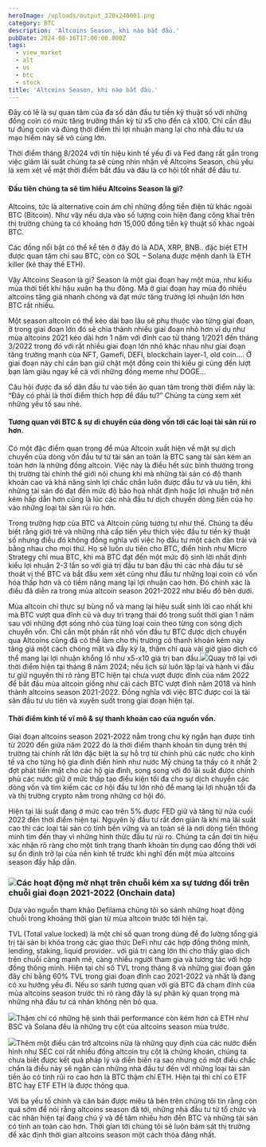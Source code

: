 ```yaml
---
heroImage: /uploads/output_320x240001.png
category: BTC
description: 'Altcoins Season, khi nào bắt đầu.'
pubDate: 2024-08-16T17:00:00.000Z
tags:
  - view_market
  - alt
  - us
  - btc
  - stock
title: 'Altcoins Season, khi nào bắt đầu.'
---
```


Đây có lẽ là sự quan tâm của đa số dân đầu tư tiền kỹ thuật số với những đồng coin có mức tăng trưởng thần kỳ từ x5 cho đến cả x100. Chỉ cần đầu tư đúng coin và đúng thời điểm thì lợi nhuận mang lại cho nhà đầu tư ưa mạo hiểm này sẽ vô cùng lớn.

Thời điểm tháng 8/2024 với tín hiệu kinh tế yếu đi và Fed đang rất gần trong việc giảm lãi suất chúng ta sẽ cùng nhìn nhận về Altcoins Season, chủ yếu là xem xét về mặt thời điểm bắt đầu và đâu là cơ hội tốt nhất để đầu tư.

#### Đầu tiên chúng ta sẽ tìm hiểu Altcoins Season là gì?

Altcoins, tức là alternative coin ám chỉ những đồng tiền điện tử khác ngoài BTC (Bitcoin). Như vậy nếu dựa vào số lượng coin hiện đang công khai trên thị trường chúng ta có khoảng hơn 15,000 đồng tiền kỹ thuật số khác ngoài BTC.

Các đồng nổi bật có thể kể tên ở đây đó là ADA, XRP, BNB.. đặc biệt ETH được quan tâm chỉ sau BTC, còn có SOL – Solana được mệnh danh là ETH killer (kẻ thay thế ETH).

Vậy Altcoins Season là gì? Season là một giai đoạn hay một mùa, như kiểu mùa thời tiết khí hậu xuân hạ thu đông. Mà ở giai đoạn hay mùa đó nhiều altcoins tăng giá nhanh chóng và đạt mức tăng trưởng lợi nhuận lớn hơn BTC rất nhiều.

Một season altcoin có thể kéo dài bao lâu sẽ phụ thuộc vào từng giai đoạn, ở trong giai đoạn lớn đó sẽ chia thành nhiều giai đoạn nhỏ hơn ví dụ như mùa altcoins 2021 kéo dài hơn 1 năm với đỉnh cao từ tháng 1/2021 đến tháng 3/2022 trong đó với rất nhiều giai đoạn lớn nhỏ khác nhau như giai đoạn tăng trưởng mạnh của NFT, Gamefi, DEFI, blockchain layer-1, old coin…. Ở giai đoạn này chỉ cần bạn giữ chặt một đồng coin thì kiểu gì cũng đến lượt bạn làm giàu ngay kể cả với những đồng meme như DOGE…

Câu hỏi được đa số dân đầu tư vào tiền ảo quan tâm trong thời điểm này là: “Đây có phải là thời điểm thích hợp để đầu tư?” Chúng ta cùng xem xét những yếu tố sau nhé.

#### Tương quan với BTC & sự di chuyển của dòng vốn tới các loại tài sản rủi ro hơn.

Có một đặc điểm quan trọng để mùa Altcoin xuất hiện về mặt sự dịch chuyển của dòng vốn đầu tư từ tài sản an toàn là BTC sang tài sản kém an toàn hơn là những đồng altcoin. Việc này là điều hết sức bình thường trong thị trường tài chính thế giới nói chung khi mà những tài sản có độ thanh khoản cao và khả năng sinh lợi chắc chắn luôn được đầu tư và ưu tiên, khi những tài sản đó đạt đến mức độ bão hoà nhất định hoặc lợi nhuận trở nên kém hấp dẫn hơn cũng là lúc các nhà đầu tư dịch chuyển dòng tiền của họ vào những loại tài sản rủi ro hơn.

Trong trường hợp của BTC và Altcoin cũng tương tự như thế. Chúng ta đều biết rằng giới trẻ và những nhà cấp tiến yêu thích việc đầu tư tiền kỹ thuật số nhưng điều đó không đồng nghĩa với việc họ đầu tư một cách dàn trải và bằng nhau cho mọi thứ. Họ sẽ luôn ưu tiên cho BTC, điển hình như Micro Strategy chỉ mua BTC, khi mà BTC đạt đến một mức độ sinh lời nhất định kiểu lợi nhuận 2-3 lần so với giá trị đầu tư ban đầu thì các nhà đầu tư sẽ thoát vị thế BTC và bắt đầu xem xét cũng như đầu tư những loại coin có vốn hóa thấp hơn và có tiềm năng mang lại lợi nhuận cao hơn. Đó chính xác là điều đã diễn ra trong mùa altcoin season 2021-2022 như biểu đồ bên dưới.

Mùa altcoin chỉ thực sự bùng nổ và mang lại hiệu suất sinh lời cao nhất khi mà BTC vượt qua đỉnh cũ và duy trì trạng thái đó trong suốt thời gian 1 năm sau với những đợt sóng nhỏ của từng loại coin theo từng con sóng dịch chuyển vốn. Chỉ cần một phần rất nhỏ vốn đầu tư BTC được dịch chuyển qua Altcoins cũng đã có thể làm cho thị trường có thanh khoản kém này tăng giá một cách chóng mặt và đầy kỳ lạ, thậm chí qua vài giờ giao dịch có thể mang lại lợi nhuận khổng lồ như x5-x10 giá trị ban đầu.![](/uploads/output_320x240001.png)Quay trở lại với thời điểm hiện tại tháng 8 năm 2024; nếu lịch sử luôn lặp lại và hành vi đầu tư giữ nguyên thì rõ ràng BTC hiện tại chưa vượt được đỉnh của năm 2022 để bắt đầu mùa altcoin giống như cái cách BTC vượt đỉnh năm 2018 và hình thành altcoins season 2021-2022. Đồng nghĩa với việc BTC được coi là tài sản đầu tư ưu tiên và xuyên suốt trong giai đoạn hiện tại.

#### Thời điểm kinh tế vĩ mô & sự thanh khoản cao của nguồn vốn.

Giai đoạn altcoins season 2021-2022 nằm trong chu kỳ ngắn hạn được tính từ 2020 đến giữa năm 2022 đó là thời điểm thanh khoản tín dụng trên thị trường tài chính rất lớn đặc biệt là sự hỗ trợ từ chính phủ các nước cho kinh tế và cho từng hộ gia đình điển hình như nước Mỹ chúng ta thấy có ít nhất 2 đợt phát tiền mặt cho các hộ gia đình, song song với đó lãi suất được chính phủ các nước giữ ở mức thấp tạo điều kiện tối đa cho sự dịch chuyển các dòng vốn và tìm kiếm các cơ hội đầu tư lớn nhỏ để mang lại lợi nhuận tối đa và thị trường crypto nằm trong những cơ hội đó.

Hiện tại lãi suất đang ở mức cao trên 5% được FED giữ và tăng từ nửa cuối 2022 đến thời điểm hiện tại. Nguyên lý đầu tư rất đơn giản là khi mà lãi suất cao thì các loại tài sản có tính bền vững và an toàn sẽ là nơi dòng tiền thông minh tìm đến thay vì những hình thức đầu tư rủi ro. Chúng ta cần đợi tín hiệu xác nhận rõ ràng cho một tình trạng thanh khoản tín dụng cao đồng thời với sự ổn định trở lại của nền kinh tế trước khi nghĩ đến một mùa altcoins season đầy hấp dẫn.

### ![](/uploads/2.png)Các hoạt động mờ nhạt trên chuỗi kém xa sự tương đối trên chuỗi giai đoạn 2021-2022 (Onchain data)

Dựa vào nguồn tham khảo Defilama chúng tôi so sánh những hoạt động chuỗi trong khoảng thời gian từ mùa altcoin trước tới hiện tại.

TVL (Total value locked) là một chỉ số quan trong dùng để đo lường tổng giá trị tài sản bị khóa trong các giao thức DeFi như các hợp đồng thông minh, lending, staking, liquid provider.. với giá trị càng lớn thì cho thấy giao dịch trên chuỗi càng mạnh mẽ, càng nhiều người tham gia và tương tác với hợp đồng thông minh. Hiện tại chỉ số TVL trong tháng 8 và những giai đoạn gần đây chỉ bằng 60% TVL trong giai đoạn đỉnh cao 2021-2022 và nhất là đang có xu hướng yếu đi. Nếu so sánh tương quan với giá BTC đã chạm đỉnh của mùa altcoins season trước thì rõ ràng đây là sự phân kỳ quan trọng mà những nhà đầu tư cá nhân không nên bỏ qua.

![](/uploads/3.png)Thậm chí có những hệ sinh thái performance còn kém hơn cả ETH như BSC và Solana đều là những trụ cột của altcoins season mùa trước.

![](/uploads/4.png)Thêm một điều cản trở altcoins nữa là những quy định của các nước điển hình như SEC coi rất nhiều đồng altcoin trụ cột là chứng khoán, chúng ta chưa biết được kết quả pháp lý và diễn biến ra sao nhưng có một điều chắc chắn là điều này sẽ ngăn cản những nhà đầu tư đến với những loại tài sản tiền ảo có tính rủi ro cao hơn là BTC thậm chí ETH. Hiện tại thì chỉ có ETF BTC hay ETF ETH là được thông qua.

Với ba yếu tố chính và căn bản được miêu tả bên trên chúng tôi tin rằng còn quá sớm để nói rằng altcoins season đã tới, những nhà đầu tư từ tổ chức và các nhân hiện tại đang chú ý và để tâm nhiều hơn đến BTC và những tài sản có tính an toàn cao hơn. Thời gian tới chúng tôi sẽ luôn bám sát thị trường để xác định thời gian altcoins season một cách thỏa đáng nhất.
